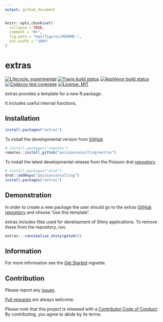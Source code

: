 ```yaml
---
output: github_document
---
```


<!-- README.md is generated from README.Rmd. Please edit that file -->

```r
knitr::opts_chunk$set(
  collapse = TRUE,
  comment = "#>",
  fig.path = "man/figures/README-",
  out.width = "100%"
)
```

# extras

<!-- badges: start -->
[![Lifecycle: experimental](https://img.shields.io/badge/lifecycle-experimental-orange.svg)](https://www.tidyverse.org/lifecycle/#experimental)
[![Travis build status](https://travis-ci.com/poissonconsulting/extras.svg?branch=master)](https://travis-ci.com/poissonconsulting/extras)
[![AppVeyor build status](https://ci.appveyor.com/api/projects/status/github/poissonconsulting/extras?branch=master&svg=true)](https://ci.appveyor.com/project/poissonconsulting/extras)
[![Codecov test coverage](https://codecov.io/gh/poissonconsulting/extras/branch/master/graph/badge.svg)](https://codecov.io/gh/poissonconsulting/extras?branch=master)
[![License: MIT](https://img.shields.io/badge/License-MIT-green.svg)](https://opensource.org/licenses/MIT)
<!-- [![Tinyverse status](https://tinyverse.netlify.com/badge/extras)](https://CRAN.R-project.org/package=extras) -->
<!-- [![CRAN status](https://www.r-pkg.org/badges/version/extras)](https://cran.r-project.org/package=extras) -->
<!-- ![CRAN downloads](https://cranlogs.r-pkg.org/badges/extras) -->
<!-- badges: end -->

extras provides a template for a new R package.

It includes useful internal functions.

## Installation

<!-- To install the latest release from [CRAN](https://cran.r-project.org) -->
```r
install.packages("extras")
```

To install the developmental version from [GitHub](https://github.com/poissonconsulting/extras)
```r
# install.packages("remotes")
remotes::install_github("poissonconsulting/extras")
```

To install the latest developmental release from the Poisson drat [repository](https://github.com/poissonconsulting/drat)
```r
# install.packages("drat")
drat::addRepo("poissonconsulting")
install.packages("extras")
```

## Demonstration

In order to create a new package the user should go to the extras [GitHub repository](https://github.com/poissonconsulting/extras) and choose 'Use this template'.

extras includes files used for development of Shiny applications. To remove these from the repository, run:
```r
extras:::cannibalise_shiny(getwd())
```

## Information

For more information see the [Get Started](https://poissonconsulting.github.io/extras/articles/extras.html) vignette.

## Contribution

Please report any [issues](https://github.com/poissonconsulting/extras/issues).

[Pull requests](https://github.com/poissonconsulting/extras/pulls) are always welcome.

Please note that this project is released with a [Contributor Code of Conduct](https://github.com/poissonconsulting/extras/blob/master/CODE_OF_CONDUCT.md).
By contributing, you agree to abide by its terms.
